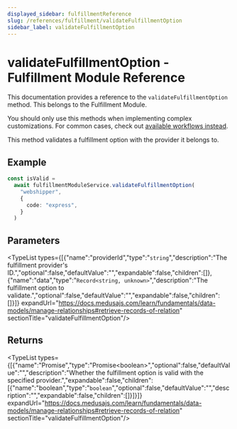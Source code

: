 ```yaml
---
displayed_sidebar: fulfillmentReference
slug: /references/fulfillment/validateFulfillmentOption
sidebar_label: validateFulfillmentOption
---
```



# validateFulfillmentOption - Fulfillment Module Reference

This documentation provides a reference to the `validateFulfillmentOption` method. This belongs to the Fulfillment Module.

<Note>

You should only use this methods when implementing complex customizations. For common cases, check out [available workflows instead](/medusa-workflows-reference).

</Note>

This method validates a fulfillment option with the provider it belongs to.

## Example

```ts
const isValid =
  await fulfillmentModuleService.validateFulfillmentOption(
    "webshipper",
    {
      code: "express",
    }
  )
```

## Parameters

<TypeList types={[{"name":"providerId","type":"`string`","description":"The fulfillment provider's ID.","optional":false,"defaultValue":"","expandable":false,"children":[]},{"name":"data","type":"`Record<string, unknown>`","description":"The fulfillment option to validate.","optional":false,"defaultValue":"","expandable":false,"children":[]}]} expandUrl="https://docs.medusajs.com/learn/fundamentals/data-models/manage-relationships#retrieve-records-of-relation" sectionTitle="validateFulfillmentOption"/>

## Returns

<TypeList types={[{"name":"Promise","type":"Promise&#60;boolean&#62;","optional":false,"defaultValue":"","description":"Whether the fulfillment option is valid with the specified provider.","expandable":false,"children":[{"name":"boolean","type":"`boolean`","optional":false,"defaultValue":"","description":"","expandable":false,"children":[]}]}]} expandUrl="https://docs.medusajs.com/learn/fundamentals/data-models/manage-relationships#retrieve-records-of-relation" sectionTitle="validateFulfillmentOption"/>
